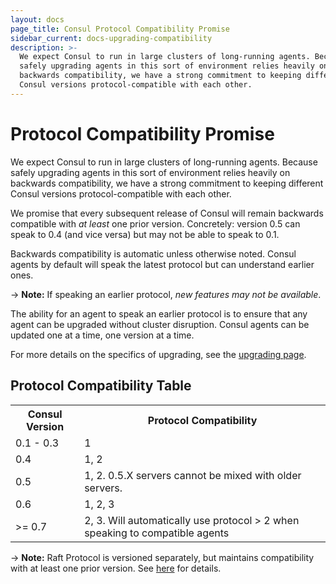 ```yaml
---
layout: docs
page_title: Consul Protocol Compatibility Promise
sidebar_current: docs-upgrading-compatibility
description: >-
  We expect Consul to run in large clusters of long-running agents. Because
  safely upgrading agents in this sort of environment relies heavily on
  backwards compatibility, we have a strong commitment to keeping different
  Consul versions protocol-compatible with each other.
---
```


# Protocol Compatibility Promise

We expect Consul to run in large clusters of long-running agents. Because
safely upgrading agents in this sort of environment relies heavily on backwards
compatibility, we have a strong commitment to keeping different Consul
versions protocol-compatible with each other.

We promise that every subsequent release of Consul will remain backwards
compatible with _at least_ one prior version. Concretely: version 0.5 can
speak to 0.4 (and vice versa) but may not be able to speak to 0.1.

Backwards compatibility is automatic unless otherwise noted. Consul agents by
default will speak the latest protocol but can understand earlier ones.

-> **Note:** If speaking an earlier protocol, _new features may not be available_.

The ability for an agent to speak an earlier protocol is to ensure that any agent
can be upgraded without cluster disruption. Consul agents can be updated one
at a time, one version at a time.

For more details on the specifics of upgrading, see the [upgrading page](/docs/upgrading.html).

## Protocol Compatibility Table

<table class="table table-bordered table-striped">
  <tr>
    <th>Consul Version</th>
    <th>Protocol Compatibility</th>
  </tr>
  <tr>
    <td>0.1 - 0.3</td>
    <td>1</td>
  </tr>
  <tr>
    <td>0.4</td>
    <td>1, 2</td>
  </tr>
  <tr>
    <td>0.5</td>
    <td>1, 2. 0.5.X servers cannot be mixed with older servers.</td>
  </tr>
  <tr>
    <td>0.6</td>
    <td>1, 2, 3</td>
  </tr>
  <tr>
    <td>>= 0.7</td>
    <td>
      2, 3. Will automatically use protocol > 2 when speaking to compatible
      agents
    </td>
  </tr>
</table>

-> **Note:** Raft Protocol is versioned separately, but maintains compatibility with at least one prior version. See [here](https://www.consul.io/docs/upgrade-specific.html#raft-protocol-version-compatibility) for details.
